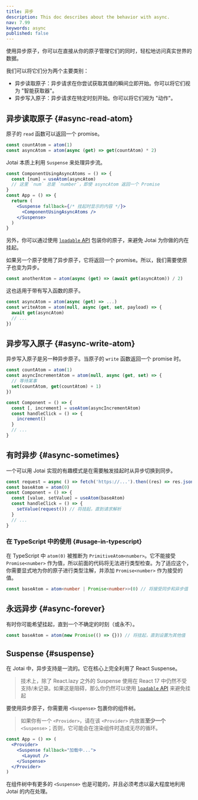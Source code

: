 ```yaml
---
title: 异步
description: This doc describes about the behavior with async.
nav: 7.99
keywords: async
published: false
---
```


使用异步原子，你可以在直接从你的原子管理它们的同时，轻松地访问真实世界的数据。

我们可以将它们分为两个主要类别：

- 异步读取原子：异步请求在你尝试获取其值的瞬间立即开始。你可以将它们视为 "智能获取器"。
- 异步写入原子：异步请求在特定时刻开始。你可以将它们视为 "动作"。

## 异步读取原子 {#async-read-atom}

原子的 `read` 函数可以返回一个 promise。

```js
const countAtom = atom(1)
const asyncAtom = atom(async (get) => get(countAtom) * 2)
```

Jotai 本质上利用 `Suspense` 来处理异步流。

```jsx
const ComponentUsingAsyncAtoms = () => {
  const [num] = useAtom(asyncAtom)
  // 这里 `num` 总是 `number`，即使 asyncAtom 返回一个 Promise
}
const App = () => {
  return (
    <Suspense fallback={/* 挂起时显示的内容 */}>
      <ComponentUsingAsyncAtoms />
    </Suspense>
  )
}
```

另外，你可以通过使用 [`loadable` API](../utilities/async.mdx) 包装你的原子，来避免 Jotai 为你做的内在挂起。

如果另一个原子使用了异步原子，它将返回一个 promise。所以，我们需要使原子也变为异步。

```js
const anotherAtom = atom(async (get) => (await get(asyncAtom)) / 2)
```

这也适用于带有写入函数的原子。

```js
const asyncAtom = atom(async (get) => ...)
const writeAtom = atom(null, async (get, set, payload) => {
  await get(asyncAtom)
  // ...
})
```

## 异步写入原子 {#async-write-atom}

异步写入原子是另一种异步原子。当原子的 `write` 函数返回一个 promise 时。

```js
const countAtom = atom(1)
const asyncIncrementAtom = atom(null, async (get, set) => {
  // 等待某事
  set(countAtom, get(countAtom) + 1)
})

const Component = () => {
  const [, increment] = useAtom(asyncIncrementAtom)
  const handleClick = () => {
    increment()
  }
  // ...
}
```

## 有时异步 {#async-sometimes}

一个可以用 Jotai 实现的有趣模式是在需要触发挂起时从异步切换到同步。

```js
const request = async () => fetch('https://...').then((res) => res.json())
const baseAtom = atom(0)
const Component = () => {
  const [value, setValue] = useAtom(baseAtom)
  const handleClick = () => {
    setValue(request()) // 将挂起，直到请求解析
  }
  // ...
}
```

### 在 TypeScript 中的使用 {#usage-in-typescript}

在 TypeScript 中 `atom(0)` 被推断为 `PrimitiveAtom<number>`。它不能接受 `Promise<number>` 作为值，所以前面的代码将无法进行类型检查。为了适应这个，你需要显式地为你的原子进行类型注解，并添加 `Promise<number>` 作为接受的值。

```ts
const baseAtom = atom<number | Promise<number>>(0) // 将接受同步和异步值
```

## 永远异步 {#async-forever}

有时你可能希望挂起，直到一个不确定的时刻（或永不）。

```js
const baseAtom = atom(new Promise(() => {})) // 将挂起，直到设置为其他值
```

## Suspense {#suspense}

在 Jotai 中，异步支持是一流的。它在核心上完全利用了 React Suspense。

> 技术上，除了 React.lazy 之外的 Suspense 使用在 React 17 中仍然不受支持/未记录。如果这是阻碍，那么你仍然可以使用 [`loadable` API](../utilities/async.mdx) 来避免挂起

要使用异步原子，你需要用 `<Suspense>` 包裹你的组件树。

> 如果你有一个 `<Provider>`，请在该 `<Provider>` 内放置**至少一个** `<Suspense>`；否则，它可能会在渲染组件时造成无尽的循环。

```jsx
const App = () => (
  <Provider>
    <Suspense fallback="加载中...">
      <Layout />
    </Suspense>
  </Provider>
)
```

在组件树中有更多的 `<Suspense>` 也是可能的，并且必须考虑以最大程度地利用 Jotai 的内在处理。
